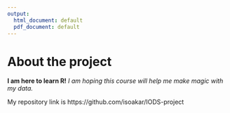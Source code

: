 ```yaml
---
output:
  html_document: default
  pdf_document: default
---
```


# About the project
**I am here to learn R!** *I am hoping this course will help me make magic with my data.*
 
My repository link is https://github.com/isoakar/IODS-project

